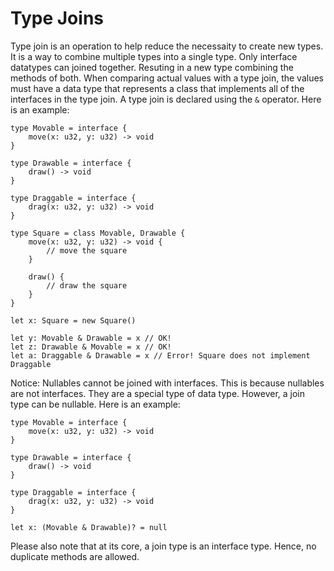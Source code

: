 # Type Joins
Type join is an operation to help reduce the necessaity to create new types. It is a way to combine multiple types into a single type. Only interface datatypes can joined together. Resuting in a new type combining the methods of both. When comparing actual values with a type join, the values must have a data type that represents a class that implements all of the interfaces in the type join. A type join is declared using the `&` operator. Here is an example:
```tc
type Movable = interface {
    move(x: u32, y: u32) -> void
}

type Drawable = interface {
    draw() -> void
}

type Draggable = interface {
    drag(x: u32, y: u32) -> void
}

type Square = class Movable, Drawable {
    move(x: u32, y: u32) -> void {
        // move the square
    }

    draw() {
        // draw the square
    }
}

let x: Square = new Square()

let y: Movable & Drawable = x // OK!
let z: Drawable & Movable = x // OK!
let a: Draggable & Drawable = x // Error! Square does not implement Draggable
```

Notice: Nullables cannot be joined with interfaces. This is because nullables are not interfaces. They are a special type of data type. However, a join type can be nullable. Here is an example:
```tc
type Movable = interface {
    move(x: u32, y: u32) -> void
}

type Drawable = interface {
    draw() -> void
}

type Draggable = interface {
    drag(x: u32, y: u32) -> void
}

let x: (Movable & Drawable)? = null
```

Please also note that at its core, a join type is an interface type. Hence, no duplicate methods are allowed.
